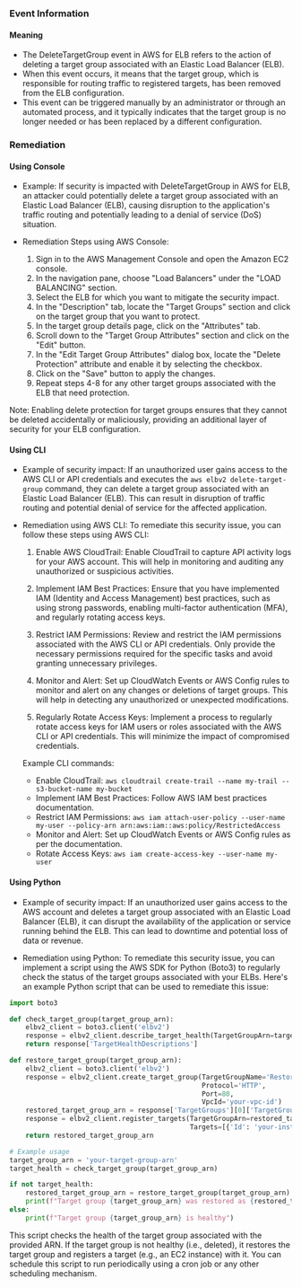 
### Event Information

#### Meaning

- The DeleteTargetGroup event in AWS for ELB refers to the action of deleting a target group associated with an Elastic Load Balancer (ELB).
- When this event occurs, it means that the target group, which is responsible for routing traffic to registered targets, has been removed from the ELB configuration.
- This event can be triggered manually by an administrator or through an automated process, and it typically indicates that the target group is no longer needed or has been replaced by a different configuration.

### Remediation

#### Using Console

- Example: If security is impacted with DeleteTargetGroup in AWS for ELB, an attacker could potentially delete a target group associated with an Elastic Load Balancer (ELB), causing disruption to the application's traffic routing and potentially leading to a denial of service (DoS) situation.

- Remediation Steps using AWS Console:
  1. Sign in to the AWS Management Console and open the Amazon EC2 console.
  2. In the navigation pane, choose "Load Balancers" under the "LOAD BALANCING" section.
  3. Select the ELB for which you want to mitigate the security impact.
  4. In the "Description" tab, locate the "Target Groups" section and click on the target group that you want to protect.
  5. In the target group details page, click on the "Attributes" tab.
  6. Scroll down to the "Target Group Attributes" section and click on the "Edit" button.
  7. In the "Edit Target Group Attributes" dialog box, locate the "Delete Protection" attribute and enable it by selecting the checkbox.
  8. Click on the "Save" button to apply the changes.
  9. Repeat steps 4-8 for any other target groups associated with the ELB that need protection.
  
Note: Enabling delete protection for target groups ensures that they cannot be deleted accidentally or maliciously, providing an additional layer of security for your ELB configuration.

#### Using CLI

- Example of security impact: If an unauthorized user gains access to the AWS CLI or API credentials and executes the `aws elbv2 delete-target-group` command, they can delete a target group associated with an Elastic Load Balancer (ELB). This can result in disruption of traffic routing and potential denial of service for the affected application.

- Remediation using AWS CLI: To remediate this security issue, you can follow these steps using AWS CLI:

  1. Enable AWS CloudTrail: Enable CloudTrail to capture API activity logs for your AWS account. This will help in monitoring and auditing any unauthorized or suspicious activities.

  2. Implement IAM Best Practices: Ensure that you have implemented IAM (Identity and Access Management) best practices, such as using strong passwords, enabling multi-factor authentication (MFA), and regularly rotating access keys.

  3. Restrict IAM Permissions: Review and restrict the IAM permissions associated with the AWS CLI or API credentials. Only provide the necessary permissions required for the specific tasks and avoid granting unnecessary privileges.

  4. Monitor and Alert: Set up CloudWatch Events or AWS Config rules to monitor and alert on any changes or deletions of target groups. This will help in detecting any unauthorized or unexpected modifications.

  5. Regularly Rotate Access Keys: Implement a process to regularly rotate access keys for IAM users or roles associated with the AWS CLI or API credentials. This will minimize the impact of compromised credentials.

  Example CLI commands:
  - Enable CloudTrail: `aws cloudtrail create-trail --name my-trail --s3-bucket-name my-bucket`
  - Implement IAM Best Practices: Follow AWS IAM best practices documentation.
  - Restrict IAM Permissions: `aws iam attach-user-policy --user-name my-user --policy-arn arn:aws:iam::aws:policy/RestrictedAccess`
  - Monitor and Alert: Set up CloudWatch Events or AWS Config rules as per the documentation.
  - Rotate Access Keys: `aws iam create-access-key --user-name my-user`

#### Using Python

- Example of security impact: If an unauthorized user gains access to the AWS account and deletes a target group associated with an Elastic Load Balancer (ELB), it can disrupt the availability of the application or service running behind the ELB. This can lead to downtime and potential loss of data or revenue.

- Remediation using Python: To remediate this security issue, you can implement a script using the AWS SDK for Python (Boto3) to regularly check the status of the target groups associated with your ELBs. Here's an example Python script that can be used to remediate this issue:

```python
import boto3

def check_target_group(target_group_arn):
    elbv2_client = boto3.client('elbv2')
    response = elbv2_client.describe_target_health(TargetGroupArn=target_group_arn)
    return response['TargetHealthDescriptions']

def restore_target_group(target_group_arn):
    elbv2_client = boto3.client('elbv2')
    response = elbv2_client.create_target_group(TargetGroupName='RestoredTargetGroup',
                                                Protocol='HTTP',
                                                Port=80,
                                                VpcId='your-vpc-id')
    restored_target_group_arn = response['TargetGroups'][0]['TargetGroupArn']
    response = elbv2_client.register_targets(TargetGroupArn=restored_target_group_arn,
                                             Targets=[{'Id': 'your-instance-id'}])
    return restored_target_group_arn

# Example usage
target_group_arn = 'your-target-group-arn'
target_health = check_target_group(target_group_arn)

if not target_health:
    restored_target_group_arn = restore_target_group(target_group_arn)
    print(f"Target group {target_group_arn} was restored as {restored_target_group_arn}")
else:
    print(f"Target group {target_group_arn} is healthy")
```

This script checks the health of the target group associated with the provided ARN. If the target group is not healthy (i.e., deleted), it restores the target group and registers a target (e.g., an EC2 instance) with it. You can schedule this script to run periodically using a cron job or any other scheduling mechanism.

